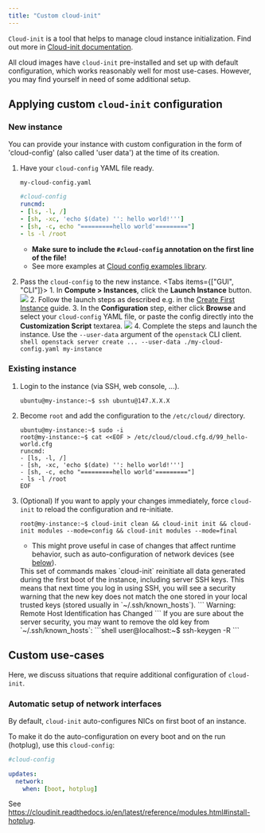 ```yaml
---
title: "Custom cloud-init"
---
```




`Cloud-init` is a tool that helps to manage cloud instance initialization. Find out more in [Cloud-init documentation](https://cloudinit.readthedocs.io).

All cloud images have `cloud-init` pre-installed and set up with default configuration, which works reasonably well for most use-cases.
However, you may find yourself in need of some additional setup.

## Applying custom `cloud-init` configuration

### New instance

You can provide your instance with custom configuration in the form of 'cloud-config' (also called 'user data') at the time of its creation.

1. Have your `cloud-config` YAML file ready.

    `my-cloud-config.yaml`
    ```yaml
    #cloud-config
    runcmd:
    - [ls, -l, /]
    - [sh, -xc, 'echo $(date) '': hello world!''']
    - [sh, -c, echo "=========hello world'========="]
    - ls -l /root
    ```
    - **Make sure to include the `#cloud-config` annotation on the first line of the file!**
    - See more examples at [Cloud config examples library](https://cloudinit.readthedocs.io/en/latest/reference/examples_library.html).
2. Pass the `cloud-config` to the new instance.
    <Tabs items={["GUI", "CLI"]}>
        <Tab value="GUI">
            1. In **Compute &gt; Instances**, click the **Launch Instance** button.
                <Callout type="info" title="Example">
                    ![](/img/openstack/instance/instance1.png)
                </Callout>
            2. Follow the launch steps as described e.g. in the [Create First Instance](../getting-started/creating-first-infrastructure#create-a-virtual-machine-instance) guide.
            3. In the **Configuration** step, either click **Browse** and select your `cloud-config` YAML file, or paste the config directly into the **Customization Script** textarea.
                <Callout type="info" title="Example">
                    ![](/img/openstack/instance/instance-configuration.png)
                </Callout>
            4. Complete the steps and launch the instance.
        </Tab>
        <Tab value="CLI">
            Use the `--user-data` argument of the `openstack` CLI client.
            ```shell
            openstack server create ... --user-data ./my-cloud-config.yaml my-instance
            ```
        </Tab>
    </Tabs>


### Existing instance

1. Login to the instance (via SSH, web console, ...).
    ```shell
    ubuntu@my-instance:~$ ssh ubuntu@147.X.X.X
    ```
2. Become `root` and add the configuration to the `/etc/cloud/` directory.
    ```shell
    ubuntu@my-instance:~$ sudo -i
    root@my-instance:~$ cat <<EOF > /etc/cloud/cloud.cfg.d/99_hello-world.cfg
    runcmd:
    - [ls, -l, /]
    - [sh, -xc, 'echo $(date) '': hello world!''']
    - [sh, -c, echo "=========hello world'========="]
    - ls -l /root
    EOF
    ```
3. (Optional) If you want to apply your changes immediately, force `cloud-init` to reload the configuration and re-initiate.
    ```shell
    root@my-instance:~$ cloud-init clean && cloud-init init && cloud-init modules --mode=config && cloud-init modules --mode=final
    ```
    - This might prove useful in case of changes that affect runtime behavior, such as auto-configuration of network devices (see [below](#automatic-setup-of-network-interfaces)).
    <Callout type="warn" title="Warning">
        This set of commands makes `cloud-init` reinitiate all data generated during the first boot of the instance, including server SSH keys.
        This means that next time you log in using SSH, you will see a security warning that the new key does not match the one stored in your local trusted keys
        (stored usually in `~/.ssh/known_hosts`).
        ```
        Warning: Remote Host Identification has Changed
        ```
        If you are sure about the server security, you may want to remove the old key from `~/.ssh/known_hosts`:
        ```shell
        user@localhost:~$ ssh-keygen -R <hostname or IP>
        ```
    </Callout>

## Custom use-cases

Here, we discuss situations that require additional configuration of `cloud-init`.

### Automatic setup of network interfaces

By default, `cloud-init` auto-configures NICs on first boot of an instance.

To make it do the auto-configuration on every boot and on the run (hotplug), use this `cloud-config`:
```yaml
#cloud-config

updates:
  network:
    when: [boot, hotplug]
```
See https://cloudinit.readthedocs.io/en/latest/reference/modules.html#install-hotplug.
